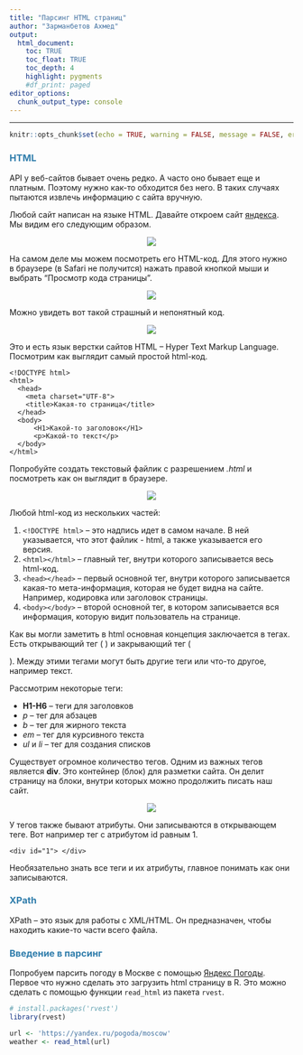 ```yaml
---
title: "Парсинг HTML страниц"
author: "Зарманбетов Ахмед"
output: 
  html_document:
    toc: TRUE
    toc_float: TRUE
    toc_depth: 4
    highlight: pygments
    #df_print: paged
editor_options: 
  chunk_output_type: console
---
```

<style>
h1,
h2,
h3,
h4,
h5,
h6  {
  color: #317eac;
}
</style>
---
```r
knitr::opts_chunk$set(echo = TRUE, warning = FALSE, message = FALSE, error = TRUE)
```

### HTML

API у веб-сайтов бывает очень редко. А часто оно бывает еще и платным. Поэтому нужно как-то обходится без него. В таких случаях пытаются извлечь информацию с сайта вручную. 

Любой сайт написан на языке HTML. Давайте откроем сайт [яндекса](https://yandex.ru). Мы видим его следующим образом.

<center>
![](pictures/yandex.png)
</center>

На самом деле мы можем посмотреть его HTML-код. Для этого нужно в браузере (в Safari не получится) нажать правой кнопкой мыши и выбрать "Просмотр кода страницы". 

<center>
![](pictures/yandex.gif)
</center>

Можно увидеть вот такой страшный и непонятный код.

<center>
![](pictures/yandex_html.png)
</center>

Это и есть язык верстки сайтов HTML -- Hyper Text Markup Language. Посмотрим как выглядит самый простой html-код.

```
<!DOCTYPE html>
<html>
  <head>
    <meta charset="UTF-8">
    <title>Какая-то страница</title>
  </head>
  <body>
      <H1>Какой-то заголовок</H1>
      <p>Какой-то текст</p>
  </body>
</html>
```

Попробуйте создать текстовый файлик с разрешением _.html_ и посмотреть как он выглядит в браузере.

<center>
![](pictures/html_str.png)
</center>

Любой html-код из нескольких частей:

1. `<!DOCTYPE html>` -- это надпись идет в самом начале. В ней указывается, что этот файлик - html, а также указывается его версия.
2. `<html></html>` -- главный тег, внутри которого записывается весь html-код.
3. `<head></head>` -- первый основной тег, внутри которого записывается какая-то мета-информация, которая не будет видна на сайте. Например, кодировка или заголовок страницы.
4. `<body></body>` -- второй основной тег, в котором записывается вся информация, которую видит пользователь на странице.

Как вы могли заметить в html основная концепция заключается в тегах. Есть открывающий тег (<body>) и закрывающий тег (</body>). Между этими тегами могут быть другие теги или что-то другое, например текст. 

Рассмотрим некоторые теги:

* **H1-H6** -- теги для заголовков
* *p* -- тег для абзацев
* *b* -- тег для жирного текста
* *em* -- тег для курсивного текста
* *ul* и *li* -- тег для создания списков

Существует огромное количество тегов. Одним из важных тегов является **div**. Это контейнер (блок) для разметки сайта. Он делит страницу на блоки, внутри которых можно продолжить писать наш сайт.

<center>
![](pictures/div.png)
</center>

У тегов также бывают атрибуты. Они записываются в открывающем теге. Вот например тег с атрибутом id равным 1.

```
<div id="1"> </div>
```

Необязательно знать все теги и их атрибуты, главное понимать как они записываются.

### XPath

XPath -- это язык для работы с XML/HTML. Он предназначен, чтобы находить какие-то части всего файла.

### Введение в парсинг

Попробуем парсить погоду в Москве с помощью [Яндекс Погоды](https://yandex.ru/pogoda/moscow). Первое что нужно сделать это загрузить html страницу в R. Это можно сделать с помощью функции `read_html` из пакета `rvest`.

```r
# install.packages('rvest')
library(rvest)

url <- 'https://yandex.ru/pogoda/moscow'
weather <- read_html(url)
```




